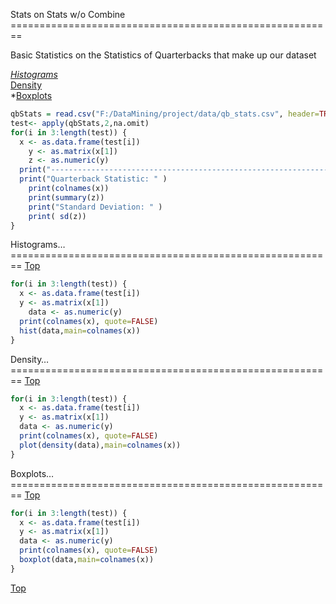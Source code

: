 
<a id="Top"></a>
Stats on Stats w/o Combine
========================================================

Basic Statistics on the Statistics of Quarterbacks that make up our dataset


*[Histograms](#Histograms)  
*[Density](#Density)  
*[Boxplots](#Boxplots)  


```r
qbStats = read.csv("F:/DataMining/project/data/qb_stats.csv", header=TRUE)
test<- apply(qbStats,2,na.omit)
for(i in 3:length(test)) {
  x <- as.data.frame(test[i])
	y <- as.matrix(x[1])
	z <- as.numeric(y)
  print("-----------------------------------------------------------------" )
  print("Quarterback Statistic: " )
	print(colnames(x))
	print(summary(z))
	print("Standard Deviation: " )
	print( sd(z))
}

```

<a id="Histograms"></a>
Histograms...
========================================================
[Top](#Top)  

```r
for(i in 3:length(test)) {
  x <- as.data.frame(test[i])
  y <- as.matrix(x[1])
	data <- as.numeric(y)
  print(colnames(x), quote=FALSE)
  hist(data,main=colnames(x))
}

```

<a id="Density"></a>
Density...
========================================================
[Top](#Top)  

```r
for(i in 3:length(test)) {
  x <- as.data.frame(test[i])
  y <- as.matrix(x[1])
  data <- as.numeric(y)
  print(colnames(x), quote=FALSE)
  plot(density(data),main=colnames(x))
}

```


<a id="Boxplots"></a>
Boxplots...
========================================================
[Top](#Top)  

```r
for(i in 3:length(test)) {
  x <- as.data.frame(test[i])
  y <- as.matrix(x[1])
  data <- as.numeric(y)
  print(colnames(x), quote=FALSE)
  boxplot(data,main=colnames(x))
}

```


[Top](#Top)  


